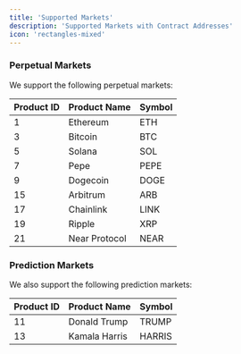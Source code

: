 ```yaml
---
title: 'Supported Markets'
description: 'Supported Markets with Contract Addresses'
icon: 'rectangles-mixed'
---
```


### Perpetual Markets

We support the following perpetual markets:

| Product ID | Product Name  | Symbol |
| ---------- | ------------- | ------ |
| 1          | Ethereum      | ETH    |
| 3          | Bitcoin       | BTC    |
| 5          | Solana        | SOL    |
| 7          | Pepe          | PEPE   |
| 9          | Dogecoin      | DOGE   |
| 15         | Arbitrum      | ARB    |
| 17         | Chainlink     | LINK   |
| 19         | Ripple        | XRP    |
| 21         | Near Protocol | NEAR   |

### Prediction Markets

We also support the following prediction markets:

| Product ID | Product Name  | Symbol |
| ---------- | ------------- | ------ |
| 11         | Donald Trump  | TRUMP  |
| 13         | Kamala Harris | HARRIS |
